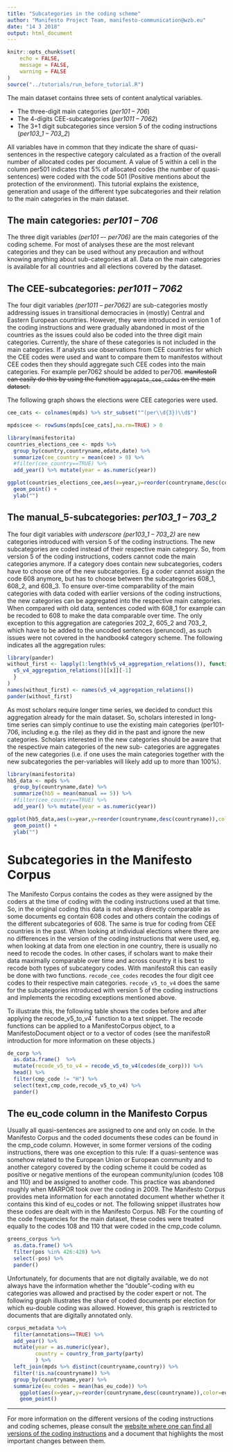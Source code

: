 ```yaml
---
title: "Subcategories in the coding scheme"
author: "Manifesto Project Team, manifesto-communication@wzb.eu"
date: "14 3 2018"
output: html_document
---
```


```r
knitr::opts_chunk$set(
	echo = FALSE,
	message = FALSE,
	warning = FALSE
)
source("../tutorials/run_before_tutorial.R")
```

The main dataset contains three sets of content analytical variables. 

- The three-digit main categories (*per101 -- 706*)
- The 4-digits CEE-subcategories (*per1011 -- 7062*)
- The 3+1 digit subcategories since version 5 of the coding instructions (*per103_1 -- 703_2*)

All variables have in common that they indicate the share of quasi-sentences in the respective category calculated as a fraction of the overall number of allocated codes per document. A value of 5 within a cell in the column per501 indicates that 5% of allocated codes (the number of quasi-sentences) were coded with the code 501 (Positive mentions about the protection of the environment). This tutorial explains the existence, generation and usage of the different type subcategories and their relation to the main categories in the main dataset.


## The main categories: *per101 -- 706*

The three digit variables *(per101 –- per706)* are the main categories of the coding scheme. For most of analyses these are the most relevant categories and they can be used without any precaution and without knowing anything about sub-categories at all. Data on the main categories is available for all countries and all elections covered by the dataset.

## The CEE-subcategories: *per1011 -- 7062*

The four digit variables *(per1011 -- per7062)* are sub-categories mostly addressing issues in transitional democracies in (mostly) Central and Eastern European countries. However, they were introduced in version 1 of the coding instructions and were gradually abandoned in most of the countries as the issues could also be coded into the three digit main categories. Currently, the share of these categories is not included in the main categories. If analysts use observations from CEE countries for which the CEE codes were used and want to compare them to manifestos without CEE codes then they should aggregate such CEE codes into the main categories. For example per7062 should be added to per706. ~~manifestoR can easily do this by using the function `aggregate_cee_codes` on the main dataset.~~

The following graph shows the elections were CEE categories were used. 

```r

cee_cats <- colnames(mpds) %>% str_subset("^(per\\d{3})\\d$") 

mpds$cee <- rowSums(mpds[cee_cats],na.rm=TRUE) > 0

library(manifestorita)
countries_elections_cee <- mpds %>% 
  group_by(country,countryname,edate,date) %>% 
  summarize(cee_country = mean(cee) > 0) %>% 
  #filter(cee_country==TRUE) %>% 
  add_year() %>% mutate(year = as.numeric(year))

ggplot(countries_elections_cee,aes(x=year,y=reorder(countryname,desc(countryname)),color=cee_country)) +
  geom_point() + 
  ylab("")

```


## The manual_5-subcategories: *per103_1 -- 703_2* 

The four digit variables *with underscore (per103_1 -- 703_2)* are new categories introduced with version 5 of the coding instructions. The new subcategories are coded instead of their respective main category. So, from version 5 of the coding instructions, coders cannot code the main categories anymore. If a category does contain new subcategories, coders have to choose one of the new subcategories. Eg a coder cannot assign the code 608 anymore, but has to choose between the subcategories 608_1, 608_2, and 608_3. To ensure over-time comparability of the main categories with data coded with earlier versions of the coding instructions, the new categories can be aggregated into the respective main categories. When compared with old data, sentences coded with 608_1 for example can be recoded to 608 to make the data comparable over time. The only exception to this aggregation are categories 202_2, 605_2 and 703_2, which have to be added to the uncoded sentences (peruncod), as such issues were not covered in the handbook4 category scheme. The following indicates all the aggregation rules:


```r
library(pander)
without_first <- lapply(1:length(v5_v4_aggregation_relations()), function(x) {
  v5_v4_aggregation_relations()[[x]][-1]
  }
)  
names(without_first) <- names(v5_v4_aggregation_relations())
pander(without_first)
```

As most scholars require longer time series, we decided to conduct this aggregation already for the main dataset. 
So, scholars interested in long-time series can simply continue to use the existing main categories (per101-706, including e.g. the rile) as they did in the past and ignore the new categories. Scholars interested in the new categories should be aware that the respective main categories of the new sub- categories are aggregates of the new categories (i.e. if one uses the main categories together with the new subcategories the per-variables will likely add up to more than 100%).

```r

library(manifestorita)
hb5_data <- mpds %>% 
  group_by(countryname,date) %>% 
  summarize(hb5 = mean(manual == 5)) %>% 
  #filter(cee_country==TRUE) %>% 
  add_year() %>% mutate(year = as.numeric(year))

ggplot(hb5_data,aes(x=year,y=reorder(countryname,desc(countryname)),color=hb5)) +
  geom_point() + 
  ylab("")

```


# Subcategories in the Manifesto Corpus

The Manifesto Corpus contains the codes as they were assigned by the coders at the time of coding with the coding instructions used at that time. So, in the original coding this data is not always directly comparable as some documents eg contain 608 codes and others contain the codings of the different subcategories of 608. The same is true for coding from CEE countries in the past. When looking at individual elections where there are no differences in the version of the coding instructions that were used, eg. when looking at data from one election in one country, there is usually no need to recode the codes. In other cases, if scholars want to make their data maximally comparable over time and across country it is best to recode both types of subcategory codes. With manifestoR this can easily be done with two functions. `recode_cee_codes` recodes the four digit cee codes to their respective main categories. `recode_v5_to_v4` does the same for the subcategories introduced with version 5 of the coding instructions and implements the recoding exceptions mentioned above. 

To illustrate this, the following table shows the codes before and after applying the recode_v5_to_v4` function to a text snippet. The recode functions can be applied to a ManifestoCorpus object, to a ManifestoDocument object or to a vector of codes (see the manifestoR introduction for more information on these objects.)

```r

de_corp %>% 
  as.data.frame()  %>%
  mutate(recode_v5_to_v4 = recode_v5_to_v4(codes(de_corp))) %>% 
  head() %>% 
  filter(cmp_code != "H") %>%
  select(text,cmp_code,recode_v5_to_v4) %>% 
  pander()


```

## The eu_code column in the Manifesto Corpus

Usually all quasi-sentences are assigned to one and only on code. In the Manifesto Corpus and the coded documents these codes can be found in the cmp_code column. However, in some former versions of the coding instructions, there was one exception to this rule: If a quasi-sentence was somehow related to the European Union or European community and to another category covered by the coding scheme it could be coded as positive or negative mentions of the european community/union (codes 108 and 110) and be assigned to another code. This practice was abandoned roughly when MARPOR took over the coding in 2009. The Manifesto Corpus provides meta information for each annotated document whether whether it contains this kind of eu_codes or not. The following snippet illustrates how these codes are dealt with in the Manifesto Corpus. NB: For the counting of the code frequencies for the main dataset, these codes were treated equally to the codes 108 and 110 that were coded in the cmp_code column. 

```r

greens_corpus %>%
  as.data.frame() %>% 
  filter(pos %in% 426:428) %>% 
  select(-pos) %>% 
  pander()

```

Unfortunately, for documents that are not digitally available, we do not always have the information whether the "double"-coding with eu categories was allowed and practised by the coder expert or not. The following graph illustrates the share of coded documents per election for which eu-double coding was allowed. However, this graph is restricted to documents that are digitally annotated only. 

```r
corpus_metadata %>% 
  filter(annotations==TRUE) %>% 
  add_year() %>% 
  mutate(year = as.numeric(year),
         country = country_from_party(party)
         ) %>%
  left_join(mpds %>% distinct(countryname,country)) %>%
  filter(!is.na(countryname)) %>%
  group_by(countryname,year) %>% 
  summarize(eu_codes = mean(has_eu_code)) %>% 
    ggplot(aes(x=year,y=reorder(countryname,desc(countryname)),color=eu_codes)) +
    geom_point()

```

----

For more information on the different versions of the coding instructions and coding schemes, please consult the [website where one can find all versions of the coding instructions](https://manifesto-project.wzb.eu/information/documents/handbooks) and a document that highlights the most important changes between them.

